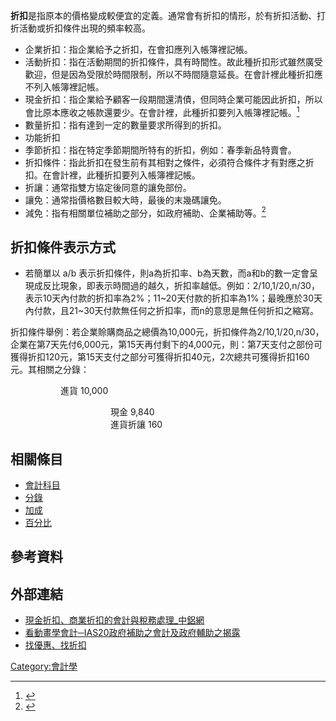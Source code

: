 {{Distinguish|折現}}
{{會計}}
'''折扣'''是指原本的價格變成較便宜的定義。通常會有折扣的情形，於有折扣活動、打折活動或折扣條件出現的頻率較高。


*企業折扣：指企業給予之折扣，在會扣應列入帳簿裡記帳。
*活動折扣：指在活動期間的折扣條件，具有時間性。故此種折扣形式雖然廣受歡迎，但是因為受限於時間限制，所以不時間隨意延長。在會計裡此種折扣應不列入帳簿裡記帳。
*現金折扣：指企業給予顧客一段期間還清債，但同時企業可能因此折扣，所以會比原本應收之帳款還要少。在會計裡，此種折扣要列入帳簿裡記帳。<ref>{{Cite web |url=http://big5news.cnal.com/management/03/2013/01-21/1358740725315704.shtml |title=現金折扣、商業折扣的會計與稅務處理_中鋁網 |access-date=2014-04-15 |archive-url=https://web.archive.org/web/20140416235403/http://big5news.cnal.com/management/03/2013/01-21/1358740725315704.shtml |archive-date=2014-04-16 |dead-url=yes }}</ref>
*數量折扣：指有達到一定的數量要求所得到的折扣。
*功能折扣
*季節折扣：指在特定季節期間所特有的折扣，例如：春季新品特賣會。
*折扣條件：指此折扣在發生前有其相對之條件，必須符合條件才有對應之折扣。在會計裡，此種折扣要列入帳簿裡記帳。
*折讓：通常指雙方協定後同意的讓免部份。
*讓免：通常指價格數目較大時，最後的末幾碼讓免。
*減免：指有相關單位補助之部分，如政府補助、企業補助等。<ref>{{Cite web |url=http://www.ifrs.org.tw/VideoCourses/2012/animation/IAS20/web/script/index_ie.htm |title=看動畫學會計─IAS20政府補助之會計及政府輔助之揭露 |access-date=2014-04-16 |archive-date=2016-03-04 |archive-url=https://web.archive.org/web/20160304075313/http://www.ifrs.org.tw/VideoCourses/2012/animation/IAS20/web/script/index_ie.htm |dead-url=no }}</ref>

== 折扣條件表示方式 ==
*若簡單以 a/b 表示折扣條件，則a為折扣率、b為天數，而a和b的數一定會呈現成反比現象，即表示時間過的越久，折扣率越低。例如：2/10,1/20,n/30，表示10天內付款的折扣率為2%；11~20天付款的折扣率為1%；最晚應於30天內付款，且21~30天付款無任何之折扣率，而n的意思是無任何折扣之縮寫。

折扣條件舉例：若企業賒購商品之總價為10,000元，折扣條件為2/10,1/20,n/30，企業在第7天先付6,000元，第15天再付剩下的4,000元，則：第7天支付之部份可獲得折扣120元，第15天支付之部分可獲得折扣40元，2次總共可獲得折扣160元。其相關之分錄：

::進貨      10,000
:::::現金      9,840
:::::進貨折讓    160

== 相關條目 ==
* [[會計科目|會計科目]]
* [[分錄|分錄]]
* [[加成|加成]]
*[[百分比|百分比]]

== 參考資料 ==
{{reflist}}

== 外部連結 ==
*[https://web.archive.org/web/20140416235403/http://big5news.cnal.com/management/03/2013/01-21/1358740725315704.shtml 現金折扣、商業折扣的會計與稅務處理_中鋁網]
*[http://www.ifrs.org.tw/VideoCourses/2012/animation/IAS20/web/script/index_ie.htm 看動畫學會計─IAS20政府補助之會計及政府輔助之揭露] {{Wayback|url=http://www.ifrs.org.tw/VideoCourses/2012/animation/IAS20/web/script/index_ie.htm |date=20160304075313 }}
*[https://www.findcoupon.tw 找優惠、找折扣] {{Wayback|url=https://www.findcoupon.tw/ |date=20210116171359 }}

[[Category:會計學|Category:會計學]]